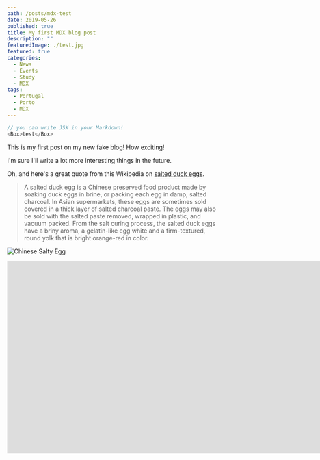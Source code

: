 ```yaml
---
path: /posts/mdx-test
date: 2019-05-26
published: true
title: My first MDX blog post
description: ""
featuredImage: ./test.jpg
featured: true
categories:
  - News
  - Events
  - Study
  - MDX
tags:
  - Portugal
  - Porto
  - MDX
---
```


```js
// you can write JSX in your Markdown!
<Box>test</Box>
```
<HelloWorld />

This is my first post on my new fake blog! How exciting!

I'm sure I'll write a lot more interesting things in the future.

Oh, and here's a great quote from this Wikipedia on
[salted duck eggs](https://en.wikipedia.org/wiki/Salted_duck_egg).

> A salted duck egg is a Chinese preserved food product made by soaking duck
> eggs in brine, or packing each egg in damp, salted charcoal. In Asian
> supermarkets, these eggs are sometimes sold covered in a thick layer of salted
> charcoal paste. The eggs may also be sold with the salted paste removed,
> wrapped in plastic, and vacuum packed. From the salt curing process, the
> salted duck eggs have a briny aroma, a gelatin-like egg white and a
> firm-textured, round yolk that is bright orange-red in color.

![Chinese Salty Egg](./salty_egg.jpg)
<iframe style="border:0;" class="lozad" data-src="https://www.google.com/maps/embed?pb=!1m18!1m12!1m3!1d2747.4527823660237!2d30.73750701522612!3d46.47934612912612!2m3!1f0!2f0!3f0!3m2!1i1024!2i768!4f13.1!3m3!1m2!1s0x40c631835da02399%3A0x88a9fe53889f8e39!2sAdrenalin!5e0!3m2!1sen!2sua!4v1548063765736" width="1920" height="450" allowfullscreen="" src="https://www.google.com/maps/embed?pb=!1m18!1m12!1m3!1d2747.4527823660237!2d30.73750701522612!3d46.47934612912612!2m3!1f0!2f0!3f0!3m2!1i1024!2i768!4f13.1!3m3!1m2!1s0x40c631835da02399%3A0x88a9fe53889f8e39!2sAdrenalin!5e0!3m2!1sen!2sua!4v1548063765736" data-loaded="true"></iframe>